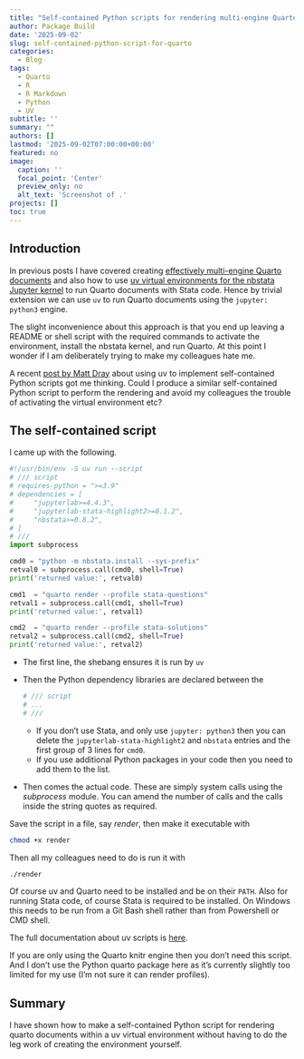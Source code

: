 ```yaml
---
title: "Self-contained Python scripts for rendering multi-engine Quarto documents"
author: Package Build
date: '2025-09-02'
slug: self-contained-python-script-for-quarto
categories:
  - Blog
tags:
  - Quarto
  - R
  - R Markdown
  - Python
  - UV
subtitle: ''
summary: ""
authors: []
lastmod: '2025-09-02T07:00:00+00:00'
featured: no
image:
  caption: ''
  focal_point: 'Center'
  preview_only: no
  alt_text: 'Screenshot of .'
projects: []
toc: true
---
```


## Introduction

In previous posts I have covered creating [effectively multi-engine Quarto documents](https://remlapmot.github.io/post/2025/multi-engine-quarto/) and also how to use [uv virtual environments for the nbstata Jupyter kernel](https://remlapmot.github.io/post/2025/nbstata-uv-venv/) to run Quarto documents with Stata code. Hence by trivial extension we can use `uv` to run Quarto documents using the `jupyter: python3` engine.

The slight inconvenience about this approach is that you end up leaving a README or shell script with the required commands to activate the environment, install the nbstata kernel, and run Quarto. At this point I wonder if I am deliberately trying to make my colleagues hate me.

A recent [post by Matt Dray](https://www.rostrum.blog/posts/2025-08-11-uv-standalone/) about using uv to implement self-contained Python scripts got me thinking. Could I produce a similar self-contained Python script to perform the rendering and avoid my colleagues the trouble of activating the virtual environment etc?

## The self-contained script

I came up with the following.

```python
#!/usr/bin/env -S uv run --script
# /// script
# requires-python = ">=3.9"
# dependencies = [
#     "jupyterlab>=4.4.3",
#     "jupyterlab-stata-highlight2>=0.1.2",
#     "nbstata>=0.8.2",
# ]
# ///
import subprocess

cmd0 = "python -m nbstata.install --sys-prefix"
retval0 = subprocess.call(cmd0, shell=True)
print('returned value:', retval0)

cmd1  = "quarto render --profile stata-questions"
retval1 = subprocess.call(cmd1, shell=True)
print('returned value:', retval1)

cmd2  = "quarto render --profile stata-solutions"
retval2 = subprocess.call(cmd2, shell=True)
print('returned value:', retval2)
```

* The first line, the shebang ensures it is run by `uv`
* Then the Python dependency libraries are declared between the
  ```python
  # /// script
  # ...
  # ///
  ```
  
  * If you don't use Stata, and only use `jupyter: python3` then you can delete the `jupyterlab-stata-highlight2` and `nbstata` entries and the first group of 3 lines for `cmd0`.
  * If you use additional Python packages in your code then you need to add them to the list.
* Then comes the actual code. These are simply system calls using the _subprocess_ module. You can amend the number of calls and the calls inside the string quotes as required. 

Save the script in a file, say _render_, then make it executable with

```sh
chmod +x render
```

Then all my colleagues need to do is run it with

```sh
./render
```

Of course uv and Quarto need to be installed and be on their `PATH`. Also for running Stata code, of course Stata is required to be installed. On Windows this needs to be run from a Git Bash shell rather than from Powershell or CMD shell.

The full documentation about uv scripts is [here](https://docs.astral.sh/uv/guides/scripts/#creating-a-python-script).

If you are only using the Quarto knitr engine then you don't need this script. And I don't use the Python quarto package here as it's currently slightly too limited for my use (I'm not sure it can render profiles).

## Summary

I have shown how to make a self-contained Python script for rendering quarto documents within a uv virtual environment without having to do the leg work of creating the environment yourself.
